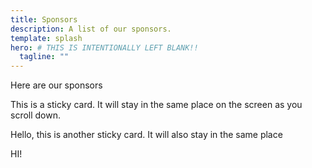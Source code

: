 ```yaml
---
title: Sponsors
description: A list of our sponsors.
template: splash
hero: # THIS IS INTENTIONALLY LEFT BLANK!!
  tagline: ""
---
```



Here are our sponsors

<div class="mt-[50px]">
  <StickyCard title="Sticky Card" i={0} class="w-full bg-gray-100">
    <p>
      This is a sticky card. It will stay in the same place on the screen as
      you scroll down.
    </p>
  </StickyCard>
  <StickyCard title="Sticky Card 2" i={1} class="w-full bg-gray-300">
    <p>
      Hello, this is another sticky card. It will also stay in the same place
    </p>  
  </StickyCard>
  <StickyCard title="Sticky Card 3" i={2} class="w-full bg-gray-500">
    <p>
      HI!
    </p>  
  </StickyCard>
</div>